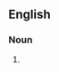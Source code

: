 {{also|doomsday device}}
==English==

===Noun===
{{en-noun|head=[[doomsday|Doomsday]] [[device|Device]]}}

# {{alternative spelling of|en|doomsday device}}